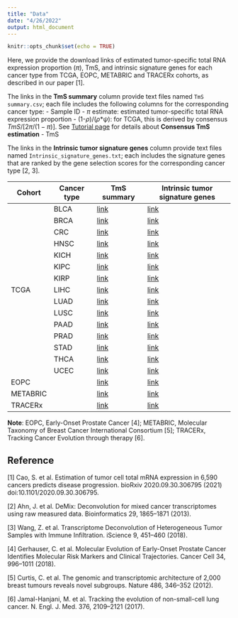 ```yaml
---
title: "Data"
date: "4/26/2022"
output: html_document
---
```


```r
knitr::opts_chunk$set(echo = TRUE)
```

Here, we provide the download links of estimated tumor-specific total RNA expression proportion ($\pi$), TmS, and intrinsic signature genes for each cancer type from TCGA, EOPC, METABRIC and TRACERx cohorts, as described in our paper [1].

The links in the **TmS summary** column provide text files named ``TmS summary.csv``; each file includes the following columns for the corresponding cancer type:
- Sample ID
- $\pi$ estimate: estimated tumor-specific total RNA expression proportion
- (1-$\rho$)/($\rho$*$\psi$): for TCGA, this is derived by consensus $TmS / [2\pi/(1-\pi)]$. See [Tutorial page](TmS.html) for details about **Consensus TmS estimation**
- TmS

The links in the **Intrinsic tumor signature genes** column provide text files named ``Intrinsic_signature_genes.txt``; each includes the signature genes that are ranked by the gene selection scores for the corresponding cancer type [2, 3]. 

<table>
    <thead>
        <tr>
            <th>Cohort</th>
            <th>Cancer type</th>
            <th>TmS summary</th>
            <th>Intrinsic tumor signature genes</th>
        </tr>
    </thead>
    <tbody>
        <tr>
            <td rowspan=15>TCGA</td>
            <td >BLCA</td>
            <td><a href="./etc/TmS/TCGA/BLCA/TmS%20summary.csv">link</a></td>
            <td><a href="./etc/TmS/TCGA/BLCA/Intrinsic_signature_genes.txt">link</a> </td>
        </tr>
        <tr>
            <td >BRCA</td>
            <td><a href="./etc/TmS/TCGA/BRCA/TmS%20summary.csv">link</a></td>
            <td><a href="./etc/TmS/TCGA/BRCA/Intrinsic_signature_genes.txt">link</a> </td>
        </tr>
        <tr>
            <td >CRC</td>
            <td><a href="./etc/TmS/TCGA/CRC/TmS%20summary.csv">link</a></td>
            <td><a href="./etc/TmS/TCGA/CRC/Intrinsic_signature_genes.txt">link</a> </td>
        </tr>
        <tr>
            <td >HNSC</td>
            <td><a href="./etc/TmS/TCGA/HNSC/TmS%20summary.csv">link</a></td>
            <td><a href="./etc/TmS/TCGA/HNSC/Intrinsic_signature_genes.txt">link</a> </td>
        </tr>
        <tr>
            <td >KICH</td>
            <td><a href="./etc/TmS/TCGA/KICH/TmS%20summary.csv">link</a></td>
            <td><a href="./etc/TmS/TCGA/KICH/Intrinsic_signature_genes.txt">link</a> </td>
        </tr>
        <tr>
            <td >KIPC</td>
            <td><a href="./etc/TmS/TCGA/KIPC/TmS%20summary.csv">link</a></td>
            <td><a href="./etc/TmS/TCGA/KIPC/Intrinsic_signature_genes.txt">link</a> </td>
        </tr>
        <tr>
            <td >KIRP</td>
            <td><a href="./etc/TmS/TCGA/KIRP/TmS%20summary.csv">link</a></td>
            <td><a href="./etc/TmS/TCGA/KIRP/Intrinsic_signature_genes.txt">link</a> </td>
        </tr>
        <tr>
            <td >LIHC</td>
            <td><a href="./etc/TmS/TCGA/LIHC/TmS%20summary.csv">link</a></td>
            <td><a href="./etc/TmS/TCGA/LIHC/Intrinsic_signature_genes.txt">link</a> </td>
        </tr>
        <tr>
            <td >LUAD</td>
            <td><a href="./etc/TmS/TCGA/LUAD/TmS%20summary.csv">link</a></td>
            <td><a href="./etc/TmS/TCGA/LUAD/Intrinsic_signature_genes.txt">link</a> </td>
        </tr>
        <tr>
            <td >LUSC</td>
            <td><a href="./etc/TmS/TCGA/LUSC/TmS%20summary.csv">link</a></td>
            <td><a href="./etc/TmS/TCGA/LUSC/Intrinsic_signature_genes.txt">link</a> </td>
        </tr>
        <tr>
            <td >PAAD</td>
            <td><a href="./etc/TmS/TCGA/PAAD/TmS%20summary.csv">link</a></td>
            <td><a href="./etc/TmS/TCGA/PAAD/Intrinsic_signature_genes.txt">link</a> </td>
        </tr>
        <tr>
            <td >PRAD</td>
            <td><a href="./etc/TmS/TCGA/PRAD/TmS%20summary.csv">link</a></td>
            <td><a href="./etc/TmS/TCGA/PRAD/Intrinsic_signature_genes.txt">link</a> </td>
        </tr>
        <tr>
            <td >STAD</td>
            <td><a href="./etc/TmS/TCGA/STAD/TmS%20summary.csv">link</a></td>
            <td><a href="./etc/TmS/TCGA/STAD/Intrinsic_signature_genes.txt">link</a> </td>
        </tr>
        <tr>
            <td >THCA</td>
            <td><a href="./etc/TmS/TCGA/THCA/TmS%20summary.csv">link</a></td>
            <td><a href="./etc/TmS/TCGA/THCA/Intrinsic_signature_genes.txt">link</a> </td>
        </tr>
        <tr>
            <td >UCEC</td>
            <td><a href="./etc/TmS/TCGA/UCEC/TmS%20summary.csv">link</a></td>
            <td><a href="./etc/TmS/TCGA/UCEC/Intrinsic_signature_genes.txt">link</a> </td>
        </tr>

        <tr>
            <td >EOPC</td>
            <td ></td>
            <td><a href="./etc/TmS/EOPC/TmS%20summary.csv">link</a></td>
            <td><a href="./etc/TmS/EOPC/Intrinsic_signature_genes.txt">link</a> </td>
        </tr>

        <tr>
            <td >METABRIC</td>
            <td ></td>
            <td><a href="./etc/TmS/METABRIC/TmS%20summary.csv">link</a></td>
            <td><a href="./etc/TmS/METABRIC/Intrinsic_signature_genes.txt">link</a> </td>
        </tr>
        <tr>
            <td >TRACERx</td>
            <td ></td>
            <td><a href="./etc/TmS/TRACERx/TmS%20summary.csv">link</a></td>
            <td><a href="./etc/TmS/TRACERx/Intrinsic_signature_genes.txt">link</a> </td>
        </tr>

    </tbody>
</table>

**Note**: EOPC, Early-Onset Prostate Cancer [4]; METABRIC, Molecular Taxonomy of Breast Cancer International Consortium [5]; TRACERx, Tracking Cancer Evolution through therapy [6]. 


## Reference

[1] Cao, S. et al. Estimation of tumor cell total mRNA expression in 6,590 cancers predicts disease progression. bioRxiv 2020.09.30.306795 (2021) doi:10.1101/2020.09.30.306795.

[2] Ahn, J. et al. DeMix: Deconvolution for mixed cancer transcriptomes using raw measured data. Bioinformatics 29, 1865–1871 (2013).

[3] Wang, Z. et al. Transcriptome Deconvolution of Heterogeneous Tumor Samples with Immune Infiltration. iScience 9, 451–460 (2018).

[4] Gerhauser, C. et al. Molecular Evolution of Early-Onset Prostate Cancer Identifies Molecular Risk Markers and Clinical Trajectories. Cancer Cell 34, 996–1011 (2018).

[5] Curtis, C. et al. The genomic and transcriptomic architecture of 2,000 breast tumours reveals novel subgroups. Nature 486, 346–352 (2012).

[6] Jamal-Hanjani, M. et al. Tracking the evolution of non-small-cell lung cancer. N. Engl. J. Med. 376, 2109–2121 (2017).
